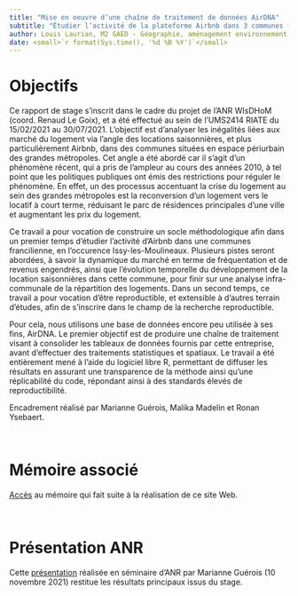 ```yaml
---
title: "Mise en oeuvre d’une chaîne de traitement de données AirDNA"  
subtitle: "Étudier l’activité de la plateforme Airbnb dans 3 communes franciliennes"
author: Louis Laurian, M2 GAED - Géographie, aménagement environnement et développement, parcours Géoprisme, Université de Paris
date: <small>`r format(Sys.time(), '%d %B %Y')`</small>
---
```



# Objectifs

Ce rapport de stage s’inscrit dans le cadre du projet de l’ANR WIsDHoM (coord. Renaud Le Goix), et a été effectué au sein de l’UMS2414 RIATE du 15/02/2021 au 30/07/2021. L’objectif est d’analyser les inégalités liées aux marché du logement via l’angle des locations saisonnières, et plus particulièrement Airbnb, dans des communes situées en espace périurbain des grandes métropoles. Cet angle a été abordé car il s’agit d’un phénomène récent, qui a pris de l’ampleur au cours des années 2010, à tel point que les politiques publiques ont émis des restrictions pour réguler le phénomène. En effet, un des processus accentuant la crise du logement au sein des grandes métropoles est la reconversion d’un logement vers le locatif à court terme, réduisant le parc de résidences principales d’une ville et augmentant les prix du logement. 

Ce travail a pour vocation de construire un socle méthodologique afin dans un premier temps d’étudier l’activité d’Airbnb dans une communes francilienne, en l’occurence Issy-les-Moulineaux. Plusieurs pistes seront abordées, à savoir la dynamique du marché en terme de fréquentation et de revenus engendrés, ainsi que l’évolution temporelle du développement de la location saisonnières dans cette commune, pour finir sur une analyse infra-communale de la répartition des logements. Dans un second temps, ce travail a pour vocation d’être reproductible, et extensible à d’autres terrain d’études, afin de s’inscrire dans le champ de la recherche reproductible.

Pour cela, nous utilisons une base de données encore peu utilisée à ses fins, AirDNA. Le premier objectif est de produire une chaîne de traitement visant à consolider les tableaux de données fournis par cette entreprise, avant d’effectuer des traitements statistiques et spatiaux. Le travail a été entièrement mené à l’aide du logiciel libre R, permettant de diffuser les résultats en assurant une transparence de la méthode ainsi qu’une réplicabilité du code, répondant ainsi à des standards élevés de reproductibilité. 


Encadrement réalisé par Marianne Guérois, Malika Madelin et Ronan Ysebaert.

<br>


# Mémoire associé

[Accès](Memoire/memoire_laurian.pdf) au mémoire qui fait suite à la réalisation de ce site Web. 

<br>


# Présentation ANR

Cette [présentation](Memoire/WHISDHOM_airdna_10nov2021_vf.pdf) réalisée en séminaire d'ANR par Marianne Guérois (10 novembre 2021) restitue les résultats principaux issus du stage. 
